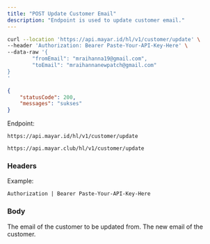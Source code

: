 ```yaml
---
title: "POST Update Customer Email"
description: "Endpoint is used to update customer email."
---
```


<RequestExample>

```bash Request Example
curl --location 'https://api.mayar.id/hl/v1/customer/update' \
--header 'Authorization: Bearer Paste-Your-API-Key-Here' \
--data-raw '{
   		"fromEmail": "mraihanna19@gmail.com",
   		"toEmail": "mraihannanewpatch@gmail.com"
}
'
```

</RequestExample>

<ResponseExample>

```json Response Example 200
{
    "statusCode": 200,
    "messages": "sukses"
}
```

</ResponseExample>

Endpoint:

<CodeGroup>

```Production Production
https://api.mayar.id/hl/v1/customer/update
```


```Sandbox Sandbox
https://api.mayar.club/hl/v1/customer/update
```

</CodeGroup>

### Headers

<ResponseField name="Authorization" type="string" required>
  Example:

  `Authorization | Bearer Paste-Your-API-Key-Here`
</ResponseField>

### Body

<ParamField path="fromEmail" type="string" required>
  The email of the customer to be updated from.
</ParamField>

<ParamField path="toEmail" type="string" required>
  The new email of the customer.
</ParamField>